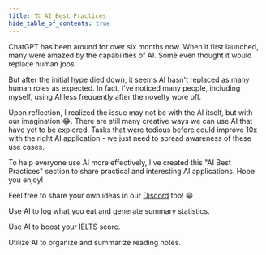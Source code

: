 ```yaml
---
title: 🏗️ AI Best Practices
hide_table_of_contents: true
---
```



<head>
  <title>Best Practices for Using AI</title>
  <meta
    name="description"
    content="Tips and examples for getting the most out of AI tools like ChatGPT."
  />
</head>

ChatGPT has been around for over six months now. When it first launched, many were amazed by the capabilities of AI. Some even thought it would replace human jobs.

But after the initial hype died down, it seems AI hasn't replaced as many human roles as expected. In fact, I’ve noticed many people, including myself, using AI less frequently after the novelty wore off.

Upon reflection, I realized the issue may not be with the AI itself, but with our imagination 😂. There are still many creative ways we can use AI that have yet to be explored. Tasks that were tedious before could improve 10x with the right AI application - we just need to spread awareness of these use cases.

To help everyone use AI more effectively, I've created this "AI Best Practices" section to share practical and interesting AI applications. Hope you enjoy!

Feel free to share your own ideas in our [Discord](https://discord.gg/B7Z7wjuUPg) too! 😁

<intro-end />

<DocsCards>
  <DocsCard
    header="🧮 Use AI to Track Daily Calorie Intake"
    href="best-practice/well-being/record-calories"
    img="/static/img/record-calories.png"
  >
    <p>Use AI to log what you eat and generate summary statistics.</p>
  </DocsCard>
  <DocsCard
    header="Using AI to Prepare for the IELTS Exam (Work in Progress)"
    href="best-practice/learning/learning-IELTS"
    img="/static/img/IELTS-exam.png"
  >
    <p>Use AI to boost your IELTS score.</p>
  </DocsCard>
  <DocsCard
    header="Using AI to Record and Summarize Book Notes (Work in Progress)"
    href="best-practice/learning/reading-notes"
    img="/static/img/reading-note.png"
  >
    <p>Utilize AI to organize and summarize reading notes.</p>
  </DocsCard>
</DocsCards>
